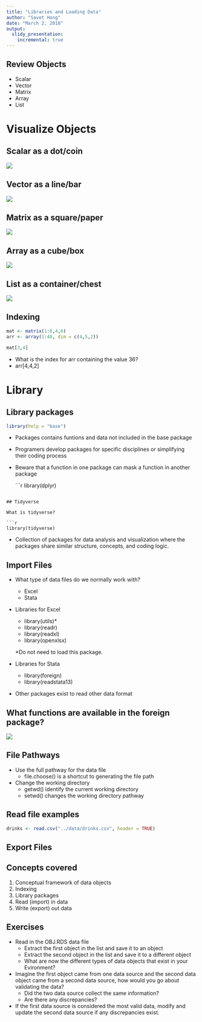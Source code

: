 ```yaml
---
title: "Libraries and Loading Data"
author: "Savet Hong"
date: "March 2, 2018"
output:
  slidy_presentation:
    incremental: true
---
```



## Review Objects

- Scalar
- Vector
- Matrix
- Array
- List


# Visualize Objects



##  Scalar as a dot/coin
![](../images/scalar.jpg)

##  Vector as a line/bar
![](../images/vector.jpg)

##  Matrix as a square/paper
![](../images/matrix.jpg)

##  Array as a cube/box
![](../images/array.jpg)

##  List as a container/chest
![](../images/list.jpg)

## Indexing


```r
mat <- matrix(1:6,4,6)
arr <- array(1:40, dim = c(4,5,2))

mat[3,4]
```

- What is the index for arr containing the value 36?
- arr[4,4,2]

# Library


## Library packages

```r

library(help = "base")

```

- Packages contains funtions and data not included in the base package

- Programers develop packages for specific disciplines or simplifying their coding process

- Beware that a function in one package can mask a function in another package

    ```r
library(dplyr)

```

## Tidyverse

What is tidyverse?

```r
library(tidyverse)

```

- Collection of packages for data analysis and visualization where the packages share similar structure, concepts, and coding logic.

## Import Files

- What type of data files do we normally work with?
    + Excel
    + Stata
    
- Libraries for Excel
    + library(utils)*
    + library(readr)
    + library(readxl)
    + library(openxlsx)

    *Do not need to load this package.
    
- Libraries for Stata
    + library(foreign)
    + library(readstata13)

- Other packages exist to read other data format    



## What functions are available in the foreign package?

![](../images/foreign.jpg)

## File Pathways

- Use the full pathway for the data file
    + file.choose() is a shortcut to generating the file path

- Change the working directory
    + getwd() identify the current working directory
    + setwd() changes the working directory pathway


## Read file examples

```r

drinks <- read.csv("../data/drinks.csv", header = TRUE)

```

## Export Files




## Concepts covered
1. Conceptual framework of data objects
2. Indexing
3. Library packages
4. Read (import) in data
5. Write (export) out data

## Exercises

- Read in the OBJ.RDS data file
    + Extract the first object in the list and save it to an object
    + Extract the second object in the list and save it to a different object
    + What are now the different types of data objects that exist in your Evironment?

- Imagine the first object came from one data source and the second data object came from a second data source, how would you go about validating the data?
    + Did the two data source collect the same information?
    + Are there any discrepancies?
    
- If the first data source is considered the most valid data, modify and update the second data source if any discrepancies exist.    

